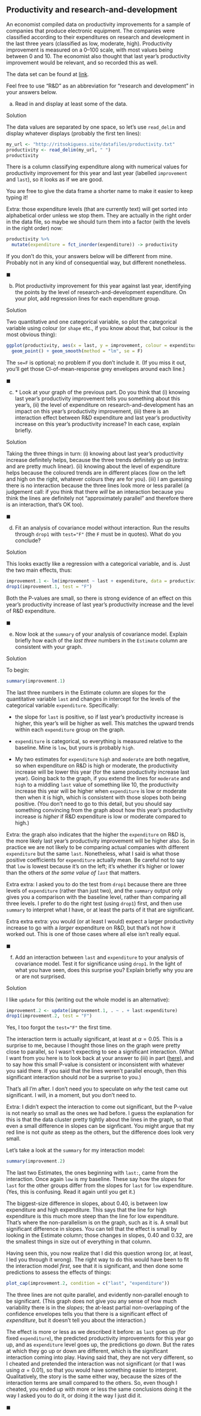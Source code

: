 ##  Productivity and research-and-development


 An economist compiled data on productivity improvements for
a sample of companies that produce electronic equipment. The companies
were classified according to their expenditures on research and
development in the last three years (classified as low, moderate,
high). Productivity improvement is measured on a 0--100 scale, with
most values being between 0 and 10. The economist also thought that
last year's productivity improvement would be relevant, and so
recorded this as well.

The data set can be found at
[link](http://ritsokiguess.site/datafiles/productivity.txt). 

Feel free to use "R&D" as an abbreviation for 
"research and development" in your answers below.



(a) Read in and display at least some of the data.

Solution


The data values are separated by one space, so let's use
`read_delim` and display whatever displays (probably the
first ten lines):

```r
my_url <- "http://ritsokiguess.site/datafiles/productivity.txt"
productivity <- read_delim(my_url, " ")
productivity
```

   

There is a column classifying expenditure along with numerical values
for productivity improvement for this year and last year (labelled
`improvement` and `last`), so it looks as if we are
good.

You are free to give the data frame a shorter name to make it easier
to keep typing it!

Extra: those expenditure levels (that are currently text) will get
sorted into alphabetical order unless we stop them. They are actually
in the right order in the data file, so maybe we should turn them into
a factor (with the levels in the right order) now:

```r
productivity %>%
  mutate(expenditure = fct_inorder(expenditure)) -> productivity
```

 

If you don't do this, your answers below will be different from
mine. Probably not in any kind of consequential way, but different
nonetheless.

$\blacksquare$

(b) Plot productivity improvement for this year against last
year, identifying the points by the level of
research-and-development expenditure. On your plot, add regression
lines for each expenditure group.

Solution


Two quantitative and one categorical variable, so plot the
categorical variable using colour (or `shape` etc., if you
know about that, but colour is the most obvious thing):

```r
ggplot(productivity, aes(x = last, y = improvement, colour = expenditure)) +
  geom_point() + geom_smooth(method = "lm", se = F)
```

     

The `se=F` is optional; no problem if you don't include it. (If
you miss it out, you'll get those CI-of-mean-response grey envelopes
around each line.)

$\blacksquare$

(c) <a name="part:graph-comment">*</a> 
Look at your graph of the previous part. Do you think that (i)
knowing last year's productivity improvement tells you something
about this year's, (ii) the level of expenditure on
research-and-development has an impact on this year's productivity
improvement, (iii) there is an interaction effect between R\&D
expenditure and last year's productivity increase on this year's
productivity increase? In each case, explain briefly.

Solution


Taking the three things in turn:
(i) knowing about last year's productivity increase definitely
helps, because the three trends definitely go up (extra: and are
pretty much linear).
(ii) knowing about the level of expenditure helps because the
coloured trends are in different places (low on the
left and high on the right, whatever colours they are for you).
(iii) I am guessing there is no interaction because the three
lines look more or less parallel (a judgement call: if you think
that there *will* be an interaction because you think the
lines are definitely not "approximately parallel" and therefore
there is an interaction, that's OK too).

$\blacksquare$

(d) Fit an analysis of covariance model without interaction. Run
the results through `drop1` with `test="F"` (the
`F` must be in quotes). What do you conclude?

Solution


This looks exactly like a regression with a categorical variable,
and is. Just the two main effects, thus:

```r
improvement.1 <- lm(improvement ~ last + expenditure, data = productivity)
drop1(improvement.1, test = "F")
```

     

Both the P-values are small, so there is strong evidence of an effect
on this year's productivity increase of last year's productivity
increase and the level of R\&D expenditure. 

$\blacksquare$

(e) Now look at the `summary` of your analysis of
covariance model. Explain briefly how each of the *last three*
numbers in the `Estimate` column are consistent with your graph.

Solution


To begin:

```r
summary(improvement.1)
```

     

The last three numbers in the Estimate column are slopes for the
quantitative variable `last` and changes in intercept for the
levels of the categorical variable `expenditure`. Specifically:



* the slope for `last` is positive, so if last year's
productivity increase is higher, this year's will be higher as well. 
This matches
the upward trends within each `expenditure` group on the
graph.

* `expenditure` is categorical, so everything is measured
relative to the baseline. Mine is `low`, but yours is probably `high`. 

* My two estimates for `expenditure` `high` and
`moderate` are both negative, so when expenditure on R\&D is
high or moderate, the productivity increase will be lower this year
(for the same productivity increase last year). Going back to the
graph, if you extend the lines for `moderate` and `high` to
a middling `last` value of something like 10, the
productivity increase this year will be higher when
`expenditure` is low or moderate then when it is high, which
is consistent with those slopes both being positive. (You don't need
to go to this detail, but you should say something convincing from
the graph about how this year's productivity increase is
*higher* if R\&D expenditure is low or moderate compared to
high.)


Extra: the graph also indicates that the higher the
`expenditure` on R\&D is, the more likely last year's
productivity improvement will be higher also. So in practice we are
not likely to be comparing actual companies with different
`expenditure` but the same `last`. Nonetheless, what I
said is what those positive coefficients for `expenditure`
actually mean. Be careful not to say that `low` is lowest
because it's on the left; it's whether it's higher or lower than the
others *at the same value of `last`* that matters.

Extra extra: I asked you to do the test from `drop1` because
there are three levels of `expenditure` (rather than just two),
and the `summary` output only gives you a comparison with the
baseline level, rather than comparing all three
levels. I prefer to do the right test (using `drop1`) first,
and then use `summary` to interpret what I have, or at least
the parts of it that are significant.

Extra extra extra: you would (or at least I would) expect a larger
productivity increase to go with a *larger* expenditure on R\&D,
but that's not how it worked out. This is one of those cases where all
else isn't really equal.

$\blacksquare$

(f) Add an interaction between `last` and
`expenditure` to your analysis of covariance model. Test it
for significance using `drop1`. In the light of what you
have seen, does this surprise you? Explain briefly why you are or
are not surprised.

Solution


I like `update` for this (writing out the whole model is an
alternative):

```r
improvement.2 <- update(improvement.1, . ~ . + last:expenditure)
drop1(improvement.2, test = "F")
```

     

Yes, I too forgot the `test="F"` the first time.

The interaction term is actually significant, at least at
$\alpha=0.05$. This is a surprise to me, because I thought those lines
on the graph were pretty close to parallel, so I wasn't expecting to
see a significant interaction. (What I want from you here is to look
back at your answer to (iii) in part (<a href="#part:graph-comment">here</a>), and
to say how this small P-value is consistent or inconsistent with
whatever you said there. If you said that the lines weren't parallel
enough, then this significant interaction should *not* be a
surprise to you.)

That's all I'm after. I don't need you to speculate on *why* the
test came out significant. I will, in a moment, but you don't need to.

Extra: I didn't expect the interaction to come out significant, but
the P-value is not nearly so small as the ones we had before. I guess
the explanation for this is that the data cluster pretty tightly about
the lines in the graph, so that even a small difference in slopes can
be signficant. You might argue that my red line is not *quite*
as steep as the others, but the difference does look very small.

Let's take a look at the `summary` for my interaction model:

```r
summary(improvement.2)
```

 

The last two Estimates, the ones beginning with `last:`, came
from the interaction. Once again `low` is my baseline. These
say how the *slopes* for `last` for the other groups
differ from the slopes for `last` for `low`
expenditure. (Yes, this is confusing. Read it again until you get it.)

The biggest-size difference in slopes, about $0.40$, is between low
expenditure and high expenditure. This says that the line for high
expenditure is this much more steep than the line for low
expenditure. That's where the non-parallelism is on the graph, such as
it is. A small but significant difference in slopes. You can tell that
the effect is small by looking in the Estimate column; those changes
in slopes, $0.40$ and $0.32$, are the smallest things in size out of
everything in that column.

Having seen this, you now realize that I did this question wrong (or,
at least, I led you through it wrong). The right way to do this would
have been to fit the interaction model *first*, see that it is
significant, and then done some predictions to assess the effects of
things: 

```r
plot_cap(improvement.2, condition = c("last", "expenditure"))
```

The three lines are not quite parallel, and evidently non-parallel enough to be significant. (This graph does not give you any sense of how much variability there is in the *slopes*; the at-least partial non-overlapping of the confidence envelopes tells you that there is a significant effect of *expenditure*, but it doesn't tell you about the interaction.)

The effect is more or less as we described it before: as `last`
goes up (for fixed `expenditure`), the predicted productivity
improvements for this year go up, and as `expenditure` level
goes up, the predictions go *down*. But the rates at which they
go up or down are different, which is the significant interaction
coming into play. Having said that, they are not very different, so I
cheated and pretended the interaction was not significant (or that I
was using $\alpha=0.01$), so that you would have something easier to
interpret. Qualitatively, the story is the same either way, because
the sizes of the interaction terms are small compared to the
others. So, even though I cheated, you ended up with more or less the
same conclusions doing it the way I asked you to do it, or doing it
the way I just did it.

$\blacksquare$


